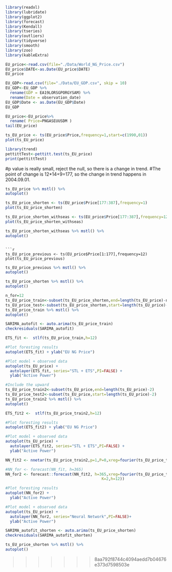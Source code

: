
```r
library(readxl)
library(lubridate)
library(ggplot2)
library(forecast)  
library(Kendall)
library(tseries)
library(outliers)
library(tidyverse)
library(smooth)
library(zoo)
library(kableExtra)
```

```r
EU_price<-read.csv(file="./Data/World_NG_Price.csv")
EU_price$DATE<-as.Date(EU_price$DATE)
EU_price

EU_GDP<-read.csv(file="./Data/EU_GDP.csv", skip = 10)
EU_GDP<-EU_GDP %>%
  rename(GDP = EA19LORSGPORGYSAM) %>%
  rename(Date = observation_date)
EU_GDP$Date <- as.Date(EU_GDP$Date)
EU_GDP


```

```r
EU_price<-EU_price%>%
  rename( Price=PNGASEUUSDM ) 
tail(EU_price)
```

```r
ts_EU_price <- ts(EU_price$Price,frequency=1,start=c(1990,01))
plot(ts_EU_price)
```

```r
library(trend)
pettittTest<-pettitt.test(ts_EU_price)
print(pettittTest)
```
#p value is really small, reject the null, so there is a change in trend.
#The point of change is 12*14+9=177, so the change in trend happens in 2004.09.01.

```r
ts_EU_price %>% mstl() %>%
autoplot()
```
```r
ts_EU_price_shorten <- ts(EU_price$Price[177:387],frequency=1)
plot(ts_EU_price_shorten)
```


```r
ts_EU_price_shorten_withseas <- ts(EU_price$Price[177:387],frequency=12)
plot(ts_EU_price_shorten_withseas)
```
```r
ts_EU_price_shorten_withseas %>% mstl() %>%
autoplot()
```
```

```r
ts_EU_price_previous <- ts(EU_price$Price[1:177],frequency=12)
plot(ts_EU_price_previous)
```

```r
ts_EU_price_previous %>% mstl() %>%
autoplot()
```

```r
ts_EU_price_shorten %>% mstl() %>%
autoplot()
```

```r
n_for=12
ts_EU_price_train<-subset(ts_EU_price_shorten,end=length(ts_EU_price)-n_for)
ts_EU_price_test<-subset(ts_EU_price_shorten,start=length(ts_EU_price)-n_for)
ts_EU_price_train %>% mstl() %>%
autoplot()
```

```r
SARIMA_autofit <- auto.arima(ts_EU_price_train)
checkresiduals(SARIMA_autofit)
```

```r
ETS_fit <-  stlf(ts_EU_price_train,h=12)

#Plot foresting results
autoplot(ETS_fit) + ylab("EU NG Price")

#Plot model + observed data
autoplot(ts_EU_price) +
  autolayer(ETS_fit, series="STL + ETS",PI=FALSE) +
  ylab("Active Power")
```
```r
#Include the upward
ts_EU_price_train2<-subset(ts_EU_price,end=length(ts_EU_price)-2)
ts_EU_price_test2<-subset(ts_EU_price,start=length(ts_EU_price)-2)
ts_EU_price_train2 %>% mstl() %>%
autoplot()
```
```r
ETS_fit2 <-  stlf(ts_EU_price_train2,h=12)

#Plot foresting results
autoplot(ETS_fit2) + ylab("EU NG Price")

#Plot model + observed data
autoplot(ts_EU_price) +
  autolayer(ETS_fit2, series="STL + ETS",PI=FALSE) +
  ylab("Active Power")
```
```r
NN_fit2 <- nnetar(ts_EU_price_train2,p=1,P=0,xreg=fourier(ts_EU_price_train2, K=2))

#NN_for <- forecast(NN_fit, h=365) 
NN_for2 <- forecast::forecast(NN_fit2, h=365,xreg=fourier(ts_EU_price_train2, 
                                          K=2,h=12))

#Plot foresting results
autoplot(NN_for2) +
  ylab("Active Power") 

#Plot model + observed data
autoplot(ts_EU_price) +
  autolayer(NN_for2, series="Neural Network",PI=FALSE)+
  ylab("Active Power") 
```



```r
SARIMA_autofit_shorten <- auto.arima(ts_EU_price_shorten)
checkresiduals(SARIMA_autofit_shorten)
```
```r
ts_EU_price_shorten %>% mstl() %>%
autoplot()
```


>>>>>>> 8aa792f8744c4094aedd7b04676e373d7598503e

